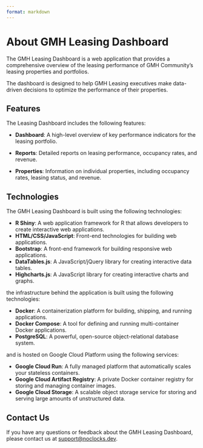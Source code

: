 ```yaml
---
format: markdown
---
```


# About GMH Leasing Dashboard

The GMH Leasing Dashboard is a web application that provides a comprehensive overview of the leasing performance
of GMH Community's leasing properties and portfolios.

The dashboard is designed to help GMH Leasing executives make data-driven decisions to optimize the performance of
their properties.

## Features

The Leasing Dashboard includes the following features:

- **Dashboard**: A high-level overview of key performance indicators for the leasing portfolio.

- **Reports**: Detailed reports on leasing performance, occupancy rates, and revenue.

- **Properties**: Information on individual properties, including occupancy rates, leasing status, and revenue.

## Technologies

The GMH Leasing Dashboard is built using the following technologies:

- **R Shiny**: A web application framework for R that allows developers to create interactive web applications.
- **HTML/CSS/JavaScript**: Front-end technologies for building web applications.
- **Bootstrap**: A front-end framework for building responsive web applications.
- **DataTables.js**: A JavaScript/jQuery library for creating interactive data tables.
- **Highcharts.js**: A JavaScript library for creating interactive charts and graphs.

the infrastructure behind the application is built using the following technologies:

- **Docker**: A containerization platform for building, shipping, and running applications.
- **Docker Compose**: A tool for defining and running multi-container Docker applications.
- **PostgreSQL**: A powerful, open-source object-relational database system.

and is hosted on Google Cloud Platform using the following services:

- **Google Cloud Run**: A fully managed platform that automatically scales your stateless containers.
- **Google Cloud Artifact Registry**: A private Docker container registry for storing and managing container images.
- **Google Cloud Storage**: A scalable object storage service for storing and serving large amounts of unstructured data.

## Contact Us

If you have any questions or feedback about the GMH Leasing Dashboard, please contact us at [support@noclocks.dev](mailto:support@noclocks.dev).

